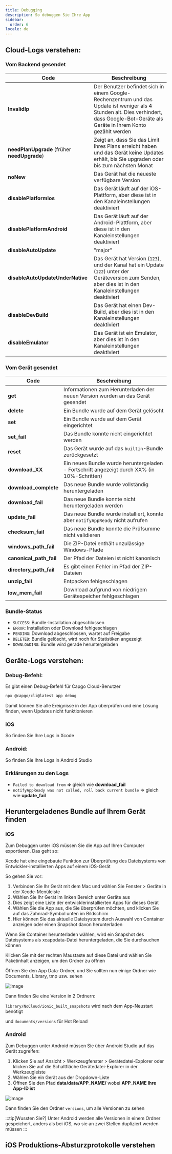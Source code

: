 ```yaml
---
title: Debugging
description: So debuggen Sie Ihre App
sidebar:
  order: 6
locale: de
---
```



## Cloud-Logs verstehen:

### Vom Backend gesendet

| Code                          | Beschreibung                                                                                                                                                               |
| ------------------------------------------------ | --------------------------------------------------------------------------------------------------------------------------------------------------------------------------- |
| **InvalidIp**                                    | Der Benutzer befindet sich in einem Google-Rechenzentrum und das Update ist weniger als 4 Stunden alt. Dies verhindert, dass Google-Bot-Geräte als Geräte in Ihrem Konto gezählt werden |
| **needPlanUpgrade** (früher **needUpgrade**)     | Zeigt an, dass Sie das Limit Ihres Plans erreicht haben und das Gerät keine Updates erhält, bis Sie upgraden oder bis zum nächsten Monat                                    |
| **noNew**                                        | Das Gerät hat die neueste verfügbare Version                                                                                                                                |
| **disablePlatformIos**                           | Das Gerät läuft auf der iOS-Plattform, aber diese ist in den Kanaleinstellungen deaktiviert                                                                                |
| **disablePlatformAndroid**                       | Das Gerät läuft auf der Android-Plattform, aber diese ist in den Kanaleinstellungen deaktiviert                                                                            |
| **disableAutoUpdate**                            | "major" | "minor" | "version_number" | "none"                                       |
| **disableAutoUpdateUnderNative**                 | Das Gerät hat Version (`123`), und der Kanal hat ein Update (`122`) unter der Geräteversion zum Senden, aber dies ist in den Kanaleinstellungen deaktiviert            |
| **disableDevBuild**                              | Das Gerät hat einen Dev-Build, aber dies ist in den Kanaleinstellungen deaktiviert                                                                                         |
| **disableEmulator**                              | Das Gerät ist ein Emulator, aber dies ist in den Kanaleinstellungen deaktiviert                                                                                            |

### Vom Gerät gesendet

| Code  | Beschreibung                                                                     |
| --------------------- | --------------------------------------------------------------------------------- |
| **get**               | Informationen zum Herunterladen der neuen Version wurden an das Gerät gesendet    |
| **delete**            | Ein Bundle wurde auf dem Gerät gelöscht                                           |
| **set**               | Ein Bundle wurde auf dem Gerät eingerichtet                                       |
| **set_fail**          | Das Bundle konnte nicht eingerichtet werden                                       |
| **reset**             | Das Gerät wurde auf das `builtin`-Bundle zurückgesetzt                           |
| **download_XX**       | Ein neues Bundle wurde heruntergeladen - Fortschritt angezeigt durch XX% (in 10%-Schritten) |
| **download_complete** | Das neue Bundle wurde vollständig heruntergeladen                                 |
| **download_fail**     | Das neue Bundle konnte nicht heruntergeladen werden                               |
| **update_fail**       | Das neue Bundle wurde installiert, konnte aber `notifyAppReady` nicht aufrufen    |
| **checksum_fail**     | Das neue Bundle konnte die Prüfsumme nicht validieren                            |
| **windows_path_fail** | Die ZIP-Datei enthält unzulässige Windows-Pfade                                  |
| **canonical_path_fail** | Der Pfad der Dateien ist nicht kanonisch                                        |
| **directory_path_fail** | Es gibt einen Fehler im Pfad der ZIP-Dateien                                    |
| **unzip_fail**          | Entpacken fehlgeschlagen                                                        |
| **low_mem_fail** | Download aufgrund von niedrigem Gerätespeicher fehlgeschlagen                         |

### Bundle-Status

* `SUCCESS`: Bundle-Installation abgeschlossen
* `ERROR`: Installation oder Download fehlgeschlagen
* `PENDING`: Download abgeschlossen, wartet auf Freigabe
* `DELETED`: Bundle gelöscht, wird noch für Statistiken angezeigt
* `DOWNLOADING`: Bundle wird gerade heruntergeladen

## Geräte-Logs verstehen:

### Debug-Befehl:

Es gibt einen Debug-Befehl für Capgo Cloud-Benutzer

```bash
npx @capgo/cli@latest app debug
```

Damit können Sie alle Ereignisse in der App überprüfen und eine Lösung finden, wenn Updates nicht funktionieren

### iOS

So finden Sie Ihre Logs in Xcode

<LinkCard
    title="Getting the Device Log in Xcode"
    href="https://intercomhelp/deploygate/en/articles/4682692-getting-the-device-log-in-xcode"
/>

### Android:

So finden Sie Ihre Logs in Android Studio

<LinkCard
    title="View logs with Logcat"
    href="https://developerandroidcom/studio/debug/am-logcat"
/>

### Erklärungen zu den Logs

* `Failed to download from` **=>** gleich wie **download_fail**
* `notifyAppReady was not called, roll back current bundle` => gleich wie **update_fail**

## Heruntergeladenes Bundle auf Ihrem Gerät finden

### iOS

Zum Debuggen unter iOS müssen Sie die App auf Ihren Computer exportieren. Das geht so:

Xcode hat eine eingebaute Funktion zur Überprüfung des Dateisystems von Entwickler-installierten Apps auf einem iOS-Gerät

So gehen Sie vor:

1. Verbinden Sie Ihr Gerät mit dem Mac und wählen Sie Fenster > Geräte in der Xcode-Menüleiste
2. Wählen Sie Ihr Gerät im linken Bereich unter Geräte aus
3. Dies zeigt eine Liste der entwicklerinstallierten Apps für dieses Gerät
4. Wählen Sie die App aus, die Sie überprüfen möchten, und klicken Sie auf das Zahnrad-Symbol unten im Bildschirm
5. Hier können Sie das aktuelle Dateisystem durch Auswahl von Container anzeigen oder einen Snapshot davon herunterladen

Wenn Sie Container herunterladen wählen, wird ein Snapshot des Dateisystems als xcappdata-Datei heruntergeladen, die Sie durchsuchen können

Klicken Sie mit der rechten Maustaste auf diese Datei und wählen Sie Paketinhalt anzeigen, um den Ordner zu öffnen

Öffnen Sie den App Data-Ordner, und Sie sollten nun einige Ordner wie Documents, Library, tmp usw. sehen

![image](https://user-imagesgithubusercontentcom/4084527/166708589-8d500351-e140-41c3-bea2-a037fe35243e.webp/)

Dann finden Sie eine Version in 2 Ordnern:

`library/NoCloud/ionic_built_snapshots` wird nach dem App-Neustart benötigt

und `documents/versions` für Hot Reload

### Android

Zum Debuggen unter Android müssen Sie über Android Studio auf das Gerät zugreifen:

1. Klicken Sie auf Ansicht > Werkzeugfenster > Gerätedatei-Explorer oder klicken Sie auf die Schaltfläche Gerätedatei-Explorer in der Werkzeugleiste
2. Wählen Sie ein Gerät aus der Dropdown-Liste
3. Öffnen Sie den Pfad **data/data/APP_NAME/** wobei **APP_NAME Ihre App-ID ist**

![image](https://user-imagesgithubusercontentcom/4084527/166708728-8f96fc73-5d90-426f-8d27-301697347a5f.webp/)

Dann finden Sie den Ordner `versions`, um alle Versionen zu sehen

:::tip[Wussten Sie?]
Unter Android werden alle Versionen in einem Ordner gespeichert, anders als bei iOS, wo sie an zwei Stellen dupliziert werden müssen
:::

## iOS Produktions-Absturzprotokolle verstehen

<LinkCard
    title="How to review your app's crash logs"
    href="https://developer.apple.com/news/?id=nra79npr"
/>